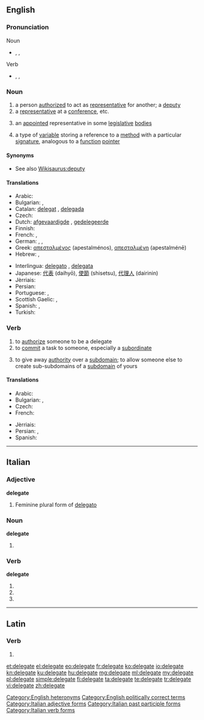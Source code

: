 ==English==

===Pronunciation===
; Noun
* {{enPR|dĕlʹĭ-gət}}, {{IPA|/ˈdɛlɪɡət/}}, {{X-SAMPA|/"dElig@t/}}
; Verb
* {{enPR|dĕlʹĭ-gāt'}}, {{IPA|/ˈdɛlɪˌɡeɪt/}}, {{X-SAMPA|/"dEli%geIt/}}

===Noun===
{{en-noun}}

# a person [[authorized]] to act as [[representative]] for another; a [[deputy]]
# a [[representative]] at a [[conference]], etc.
# {{US}} an [[appointed]] representative in some [[legislative]] [[bodies]]
# {{computing}} a type of [[variable]] storing a reference to a [[method]] with a particular [[signature]], analogous to a [[function]] [[pointer]]

====Synonyms====
* See also [[Wikisaurus:deputy]]

====Translations====
{{trans-top|deputy, envoy, representative}}
* Arabic: {{t-|ar|موفد|m}}
* Bulgarian: {{t+|bg|делегат|m|sc=Cyrl}},  {{t+|bg|представител|m|sc=Cyrl}}
* Catalan: [[delegat]] {{m}}, [[delegada]] {{f}}
* Czech: {{t-|cs|delegát|m}}
* Dutch: [[afgevaardigde]] {{m}}, [[gedelegeerde]] {{m}}
* Finnish: {{t+|fi|edustaja}}
* French: {{t+|fr|délégué|m}}, {{t+|fr|déléguée|f}}
* German: {{t-|de|Delegierter|m}}, {{t+|de|Abgeordneter|m}}, {{t+|de|Vertreter|m}}
* Greek: [[απεσταλμένος]] {{m}} (apestalménos), [[απεσταλμένη]] {{f}} (apestalménē)
* Hebrew: {{t-|he|בא-כוח|m|tr=bá-kóakh|sc=Hebr}},  {{t-|he|נציג|m|tr=natzíg|sc=Hebr}}
{{trans-mid}}
* Interlingua: [[delegato]] {{m}}, [[delegata]] {{f}}
* Japanese: [[代表]] (daihyō), [[使節]] (shisetsu), [[代理人]] (dairinin)
* Jèrriais: {{tø|roa-jer|d'lédgi|m}}
* Persian: {{t+|fa|نماینده|sc=fa-Arab}}
* Portuguese: {{t+|pt|delegado|m}}, {{t-|pt|delegada|f}}
* Scottish Gaelic: {{t-|gd|neach-ionaid|m}}, {{t-|gd|riochdaire|m}}
* Spanish: {{t-|es|delegado|m}}, {{t-|es|delegada|f}}
* Turkish: {{t+|tr|delege}}
{{trans-bottom}}

===Verb===
{{en-verb|delegat|ing}}

# to [[authorize]] someone to be a delegate
# to [[commit]] a task to someone, especially a [[subordinate]]
# {{computing}} {{Internet}} {{qualifier|of a [[subdomain]]}} to give away [[authority]] over a [[subdomain]]; to allow someone else to create sub-subdomains of a [[subdomain]] of yours

====Translations====
{{trans-top|to commit a task to someone}}
* Arabic: {{t-|ar|فوض}}
* Bulgarian: {{t+|bg|делегирам|sc=Cyrl}},  {{t+|bg|упълномощавам|sc=Cyrl}}
* Czech: {{t+|cs|delegovat}}
* French: {{t+|fr|déléguer}}
{{trans-mid}}
* Jèrriais: {{tø|roa-jer|d'lédgi}}
* Persian: {{t+|fa|سپردن|sc=fa-Arab}}, {{t-|fa|تفویض کردن|sc=fa-Arab}}
* Spanish: {{t+|es|diputar}}
{{trans-bottom}}

[[Category:English heteronyms]]
[[Category:English politically correct terms]]

----

==Italian==

===Adjective===
'''delegate''' {{f}}

# Feminine plural form of [[delegato]]

===Noun===
'''delegate''' {{f}}

# {{plural of|delegata|lang=it}}

===Verb===
'''delegate'''

# {{conjugation of|delegare||2|p|pres|ind|lang=it}}
# {{conjugation of|delegare||2|p|imp|lang=it}}
# {{form of|[[feminine|Feminine]] plural|delegato}}

[[Category:Italian adjective forms]]
[[Category:Italian past participle forms]]
[[Category:Italian verb forms]]

----

==Latin==

===Verb===
{{la-verb-form|dēlēgāte}}

# {{conjugation of|delego|dēlēgō|1|p|pres|act|imp|lang=la}}

[[et:delegate]]
[[el:delegate]]
[[eo:delegate]]
[[fr:delegate]]
[[ko:delegate]]
[[io:delegate]]
[[kn:delegate]]
[[ku:delegate]]
[[hu:delegate]]
[[mg:delegate]]
[[ml:delegate]]
[[my:delegate]]
[[pl:delegate]]
[[simple:delegate]]
[[fi:delegate]]
[[ta:delegate]]
[[te:delegate]]
[[tr:delegate]]
[[vi:delegate]]
[[zh:delegate]]